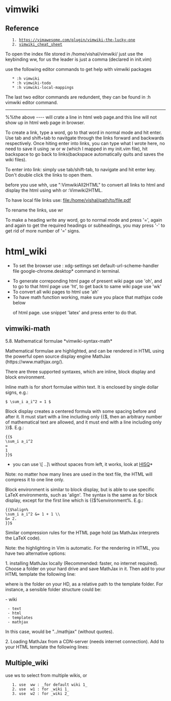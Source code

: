 =vimwiki=


== Reference ==
	1. https://vimawesome.com/plugin/vimwiki-the-lucky-one
	2. [[vimwiki_cheat_sheet]]

To open the index file stored in /home/vishal/vimwiki/ just use the keybinding <leader>ww, for us the leader is just a comma (declared in init.vim)

use the following editor commands to get help with vimwiki packages
    * :h vimwiki
    * :h vimwiki-todo
    * :h vimwiki-local-mappings
The last two editor commands are redundent, they can be found in :h vimwiki editor command. 


----
%%the above ---- will crate a line in html web page.and this line will not show up in html web page in browser. 

To create a link, type a word, go to that word in normal mode and hit enter. Use tab and shift+tab to navitgate through the links forward and backwards respectively. Once hiting enter into links, you can type what I wrote here, no need to save it using :w or <leader>w (which I mapped in my init.vim file), hit backspace to go back to links(backspace automatically quits and saves the wiki files). 
 
To enter into link: simply use tab/shift-tab, to navigate and hit enter key. Don't double click the links to open them.

before you use <leader>whh, use ":VimwikiAll2HTML" to convert all links to html and display the html using <leader>whh or :Vimwiki2HTML.

To have local file links use: 
[[file:/home/vishal/path/to/file.pdf]]

To rename the links, use <leader>wr 

To make a heading write any word, go to normal mode and press '=', again and again to get the required headings or subheadings, you may press '-' to get rid of more number of '=' signs. 

= html_wiki =
*To set the browser use :  xdg-settings set default-url-scheme-handler file google-chrome.desktop* command in terminal. 

* To generate correponding html page of present wiki page use '<leader>oh', and to go to that html page use '<leader>ht', to get back to same wiki page use '<leader>wk'
* To convert all wiki pages to html use '<leader>ah'
* To have math function working, make sure you place that mathjax code below <head> of html page. use snippet 'latex' and press enter to do that.


== vimwiki-math ==
5.8. Mathematical formulae                              *vimwiki-syntax-math*

Mathematical formulae are highlighted, and can be rendered in HTML using the
powerful open source display engine MathJax (https://www.mathjax.org/).

There are three supported syntaxes, which are inline, block display and
block environment.

Inline math is for short formulae within text. It is enclosed by single
dollar signs, e.g.:
 $ \sum_i a_i^2 = 1 $

Block display creates a centered formula with some spacing before and after
it. It must start with a line including only {{$, then an arbitrary number
of mathematical text are allowed, and it must end with a line including only
}}$.
E.g.:
 {{$
 \sum_i a_i^2
 =
 1
 }}$
*you can use \[ ..]\ without spaces from left, it works, look at [[HISQ]]*
Note: no matter how many lines are used in the text file, the HTML will
compress it to one line only.

Block environment is similar to block display, but is able to use specific
LaTeX environments, such as 'align'. The syntax is the same as for block
display, except for the first line which is {{$%environment%.
E.g.:
 {{$%align%
 \sum_i a_i^2 &= 1 + 1 \\
 &= 2.
 }}$

Similar compression rules for the HTML page hold (as MathJax interprets the
LaTeX code).

Note: the highlighting in Vim is automatic. For the rendering in HTML, you
have two alternative options:

1. installing MathJax locally (Recommended: faster, no internet required).
Choose a folder on your hard drive and save MathJax in it. Then add to your
HTML template the following line:

<script type="text/javascript" src="<mathjax_folder>/es5/tex-chtml.js?config=TeX-AMS-MML_HTMLorMML"></script>

where <mathjax_folder> is the folder on your HD, as a relative path to the
template folder. For instance, a sensible folder structure could be:

- wiki
  - text
  - html
  - templates
  - mathjax

In this case, <mathjax_folder> would be "../mathjax" (without quotes).

2. Loading MathJax from a CDN-server (needs internet connection).
Add to your HTML template the following lines:

<script src="https://polyfill.io/v3/polyfill.min.js?features=es6"></script>
<script id="MathJax-script" async src="https://cdn.jsdelivr.net/npm/mathjax@3/es5/tex-mml-chtml.js"></script>


== Multiple_wiki ==
use <leader>ws to select from multiple wikis, or
	1. use <leader> ww : _for default wiki 1_
	2. use <leader> w1 : for _wiki 1_
	3. use <leader> w2 : for _wiki 2_


